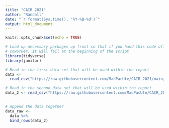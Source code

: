 ```yaml
---
title: "CAIR 2021"
author: "Randall"
date: "`r format(Sys.time(), '%Y-%B-%d')`"
output: html_document
---
```


```r
knitr::opts_chunk$set(echo = TRUE)
```

```r
# Load up necessary packages up front so that if you hand this code off to a
# coworker, it will fail at the beginning of the script
library(tidyverse)
library(janitor)

```



```r
# Read in the first data set that will be used within the report
data <- 
  read_csv("https://raw.githubusercontent.com/MadPacUte/CAIR_2021/main/CAIR_2021_Data.csv")

# Read in the second data set that will be used within the report
data_2 <- read_csv("https://raw.githubusercontent.com/MadPacUte/CAIR_2021/main/CAIR_2021_Data_2.csv")
  
```


```r
# Append the data together 
data_raw <- 
  data %>% 
  bind_rows(data_2)

```



